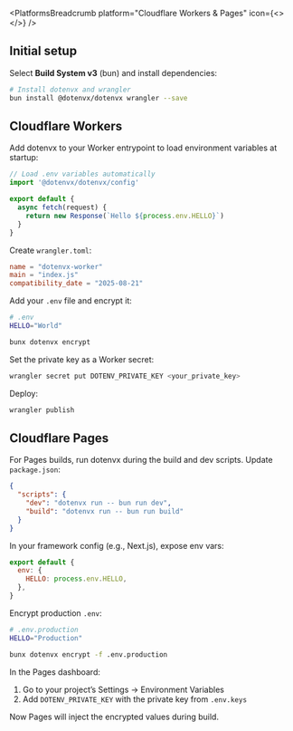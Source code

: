 

<PlatformsBreadcrumb platform="Cloudflare Workers & Pages" icon={<> <CloudflareIcon className="h-9 w-9 text-[#F38020]"/> </>} />
<GuideHeading lead={description} />

## Initial setup

Select **Build System v3** (bun) and install dependencies:

```bash
# Install dotenvx and wrangler
bun install @dotenvx/dotenvx wrangler --save
```

## Cloudflare Workers

Add dotenvx to your Worker entrypoint to load environment variables at startup:

```js title="index.js"
// Load .env variables automatically
import '@dotenvx/dotenvx/config'

export default {
  async fetch(request) {
    return new Response(`Hello ${process.env.HELLO}`)
  }
}
```

Create `wrangler.toml`:

```toml
name = "dotenvx-worker"
main = "index.js"
compatibility_date = "2025-08-21"
```

Add your `.env` file and encrypt it:

```bash
# .env
HELLO="World"

bunx dotenvx encrypt
```

Set the private key as a Worker secret:

```bash
wrangler secret put DOTENV_PRIVATE_KEY <your_private_key>
```

Deploy:

```bash
wrangler publish
```

## Cloudflare Pages

For Pages builds, run dotenvx during the build and dev scripts. Update `package.json`:

```json title="package.json"
{
  "scripts": {
    "dev": "dotenvx run -- bun run dev",
    "build": "dotenvx run -- bun run build"
  }
}
```

In your framework config (e.g., Next.js), expose env vars:

```js title="next.config.js"
export default {
  env: {
    HELLO: process.env.HELLO,
  },
}
```

Encrypt production `.env`:

```bash
# .env.production
HELLO="Production"

bunx dotenvx encrypt -f .env.production
```

In the Pages dashboard:
1. Go to your project’s Settings → Environment Variables
2. Add `DOTENV_PRIVATE_KEY` with the private key from `.env.keys`

Now Pages will inject the encrypted values during build.

<WellDone/>
